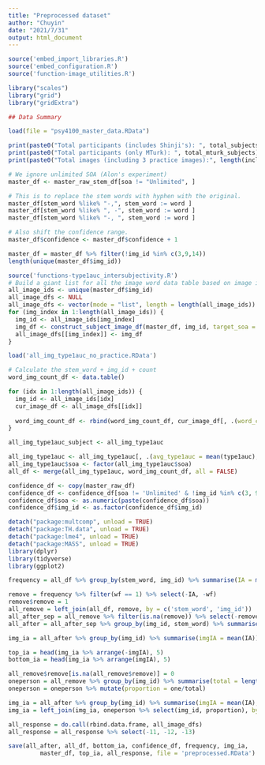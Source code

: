 ---
title: "Preprocessed dataset"
author: "Chuyin"
date: "2021/7/31"
output: html_document
---

```{r setup, include=FALSE}
source('embed_import_libraries.R')
source('embed_configuration.R')
source('function-image_utilities.R')

library("scales")
library("grid")
library("gridExtra")
```


```{r}
## Data Summary

load(file = "psy4100_master_data.RData")

print(paste0("Total participants (includes Shinji's): ", total_subjects))
print(paste0("Total participants (only MTurk): ", total_mturk_subjects))
print(paste0("Total images (including 3 practice images):", length(included_img_ids)))

# We ignore unlimited SOA (Alon's experiment)
master_df <- master_raw_stem_df[soa != "Unlimited", ]

# This is to replace the stem words with hyphen with the original.
master_df[stem_word %like% "-,", stem_word := word ] 
master_df[stem_word %like% ", -", stem_word := word ] 
master_df[stem_word %like% "-, ", stem_word := word ] 

# Also shift the confidence range.
master_df$confidence <- master_df$confidence + 1
```


```{r extra setting}
master_df = master_df %>% filter(!img_id %in% c(3,9,14))
length(unique(master_df$img_id))
```

```{r, message=FALSE}
source('functions-type1auc_intersubjectivity.R')
# Build a giant list for all the image word data table based on image ids.
all_image_ids <- unique(master_df$img_id)
all_image_dfs <- NULL
all_image_dfs <- vector(mode = "list", length = length(all_image_ids))
for (img_index in 1:length(all_image_ids)) {
  img_id <- all_image_ids[img_index]
  img_df <- construct_subject_image_df(master_df, img_id, target_soa = 0)
  all_image_dfs[[img_index]] <- img_df
}
```


```{r word IA dataset}
load('all_img_type1auc_no_practice.RData')

# Calculate the stem_word + img_id + count
word_img_count_df <- data.table()

for (idx in 1:length(all_image_ids)) {
  img_id <- all_image_ids[idx]
  cur_image_df <- all_image_dfs[[idx]]  
  
  word_img_count_df <- rbind(word_img_count_df, cur_image_df[, .(word_count = .N, mean_confidence = mean(.SD$confidence)), by=c("img_id", "soa", "stem_word")])
}

all_img_type1auc_subject <- all_img_type1auc

all_img_type1auc <- all_img_type1auc[, .(avg_type1auc = mean(type1auc), avg_type1auc_weighted = mean(type1auc_weighted)), by=c("stem_word", "soa", "img_id")]
all_img_type1auc$soa <- factor(all_img_type1auc$soa)
all_df <- merge(all_img_type1auc, word_img_count_df, all = FALSE)

```


```{r confidence}
confidence_df <- copy(master_raw_df)
confidence_df <- confidence_df[soa != 'Unlimited' & !img_id %in% c(3, 9, 14)]
confidence_df$soa <- as.numeric(paste(confidence_df$soa))
confidence_df$img_id <- as.factor(confidence_df$img_id)
```


```{r remove frequency = 1}
detach("package:multcomp", unload = TRUE)
detach("package:TH.data", unload = TRUE)
detach("package:lme4", unload = TRUE)
detach("package:MASS", unload = TRUE)
library(dplyr)
library(tidyverse)
library(ggplot2)

frequency = all_df %>% group_by(stem_word, img_id) %>% summarise(IA = mean(avg_type1auc), wf = sum(word_count))

remove = frequency %>% filter(wf == 1) %>% select(-IA, -wf)
remove$remove = 1
all_remove = left_join(all_df, remove, by = c('stem_word', 'img_id'))
all_after_sep = all_remove %>% filter(is.na(remove)) %>% select(-remove, -avg_type1auc_weighted)
all_after = all_after_sep %>% group_by(img_id, stem_word) %>% summarise(IA = mean(avg_type1auc), freq = sum(word_count), conf = sum(word_count * mean_confidence)/sum(word_count))

```


```{r img IA top & bottom}
img_ia = all_after %>% group_by(img_id) %>% summarise(imgIA = mean(IA))

top_ia = head(img_ia %>% arrange(-imgIA), 5)
bottom_ia = head(img_ia %>% arrange(imgIA), 5)
```


```{r proportion of rarely reported words}
all_remove$remove[is.na(all_remove$remove)] = 0
oneperson = all_remove %>% group_by(img_id) %>% summarise(total = length(unique(stem_word)), one = sum(remove))
oneperson = oneperson %>% mutate(proportion = one/total)
```


```{r img-level dataset}
img_ia = all_after %>% group_by(img_id) %>% summarise(imgIA = mean(IA), frequency = mean(freq), conf = sum(freq * conf)/sum(freq))
img_ia = left_join(img_ia, oneperson %>% select(img_id, proportion), by = 'img_id')
```


```{r all responses}
all_response = do.call(rbind.data.frame, all_image_dfs)
all_response = all_response %>% select(-11, -12, -13)
```


```{r save}
save(all_after, all_df, bottom_ia, confidence_df, frequency, img_ia, 
         master_df, top_ia, all_response, file = 'preprocessed.RData')
```

